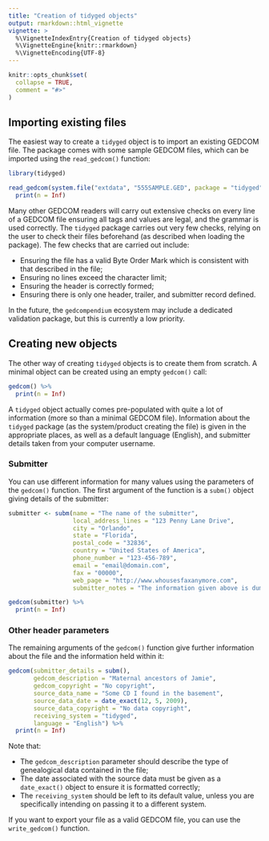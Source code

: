```yaml
---
title: "Creation of tidyged objects"
output: rmarkdown::html_vignette
vignette: >
  %\VignetteIndexEntry{Creation of tidyged objects}
  %\VignetteEngine{knitr::rmarkdown}
  %\VignetteEncoding{UTF-8}
---
```


```r
knitr::opts_chunk$set(
  collapse = TRUE,
  comment = "#>"
)
```

## Importing existing files

The easiest way to create a `tidyged` object is to import an existing GEDCOM file. The package comes with some sample GEDCOM files, which can be imported using the `read_gedcom()` function:

```r
library(tidyged)

read_gedcom(system.file("extdata", "555SAMPLE.GED", package = "tidyged")) %>% 
  print(n = Inf)
```


Many other GEDCOM readers will carry out extensive checks on every line of a GEDCOM file ensuring all tags and values are legal, and the grammar is used correctly. The `tidyged` package carries out very few checks, relying on the user to check their files beforehand (as described when loading the package). The few checks that are carried out include:

* Ensuring the file has a valid Byte Order Mark which is consistent with that described in the file;
* Ensuring no lines exceed the character limit;
* Ensuring the header is correctly formed;
* Ensuring there is only one header, trailer, and submitter record defined.

In the future, the `gedcompendium` ecosystem may include a dedicated validation package, but this is currently a low priority.

## Creating new objects

The other way of creating `tidyged` objects is to create them from scratch. A minimal object can be created using an empty `gedcom()` call:

```r
gedcom() %>% 
  print(n = Inf)
```

A `tidyged` object actually comes pre-populated with quite a lot of information (more so than a minimal GEDCOM file). Information about the `tidyged` package (as the system/product creating the file) is given in the appropriate places, as well as a default language (English), and submitter details taken from your computer username.

### Submitter

You can use different information for many values using the parameters of the `gedcom()` function. The first argument of the function is a `subm()` object giving details of the submitter:

```r
submitter <- subm(name = "The name of the submitter",
                  local_address_lines = "123 Penny Lane Drive",
                  city = "Orlando",
                  state = "Florida",
                  postal_code = "32836",
                  country = "United States of America",
                  phone_number = "123-456-789",
                  email = "email@domain.com",
                  fax = "00000",
                  web_page = "http://www.whousesfaxanymore.com",
                  submitter_notes = "The information given above is dummy data")

gedcom(submitter) %>% 
  print(n = Inf)
```

### Other header parameters

The remaining arguments of the `gedcom()` function give further information about the file and the information held within it:

```r
gedcom(submitter_details = subm(),
       gedcom_description = "Maternal ancestors of Jamie",
       gedcom_copyright = "No copyright",
       source_data_name = "Some CD I found in the basement",
       source_data_date = date_exact(12, 5, 2009),
       source_data_copyright = "No data copyright",
       receiving_system = "tidyged",
       language = "English") %>% 
  print(n = Inf)
```

Note that:

* The `gedcom_description` parameter should describe the type of genealogical data contained in the file;
* The date associated with the source data must be given as a `date_exact()` object to ensure it is formatted correctly;
* The `receiving_system` should be left to its default value, unless you are specifically intending on passing it to a different system.

If you want to export your file as a valid GEDCOM file, you can use the `write_gedcom()` function.
